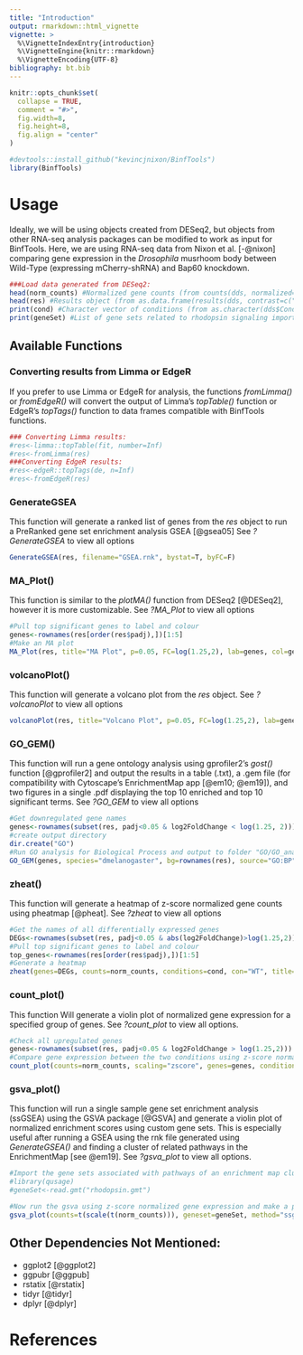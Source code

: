 ```yaml
---
title: "Introduction"
output: rmarkdown::html_vignette
vignette: >
  %\VignetteIndexEntry{introduction}
  %\VignetteEngine{knitr::rmarkdown}
  %\VignetteEncoding{UTF-8}
bibliography: bt.bib
---
```


```r
knitr::opts_chunk$set(
  collapse = TRUE,
  comment = "#>",
  fig.width=8,
  fig.height=8,
  fig.align = "center"
)
```

```r
#devtools::install_github("kevincjnixon/BinfTools")
library(BinfTools)
```
# Usage

Ideally, we will be using objects created from DESeq2, but objects from other RNA-seq analysis packages can be modified to work as input for BinfTools.
Here, we are using RNA-seq data from Nixon et al. [-@nixon] comparing gene expression in the *Drosophila* musrhoom body between Wild-Type (expressing mCherry-shRNA) and Bap60 knockdown.

```r
###Load data generated from DESeq2:
head(norm_counts) #Normalized gene counts (from counts(dds, normalized=T))
head(res) #Results object (from as.data.frame(results(dds, contrast=c("Condition","WT","KO"))))
print(cond) #Character vector of conditions (from as.character(dds$Condition))
print(geneSet) #List of gene sets related to rhodopsin signaling imported from qusage::read.gmt("rhodopsin.gmt")
```

## Available Functions

### Converting results from Limma or EdgeR

If you prefer to use Limma or EdgeR for analysis, the functions *fromLimma()* or *fromEdgeR()* will convert the output of Limma's *topTable()* function or EdgeR's *topTags()* function to data frames compatible with BinfTools functions.

```r
### Converting Limma results:
#res<-limma::topTable(fit, number=Inf)
#res<-fromLimma(res)
###Converting EdgeR results:
#res<-edgeR::topTags(de, n=Inf)
#res<-fromEdgeR(res)
```

### GenerateGSEA

This function will generate a ranked list of genes from the *res* object to run a PreRanked gene set enrichment analysis GSEA [@gsea05]
See *?GenerateGSEA* to view all options

```r
GenerateGSEA(res, filename="GSEA.rnk", bystat=T, byFC=F)
```
### MA_Plot()

This function is similar to the *plotMA()* function from DESeq2 [@DESeq2], however it is more customizable.
See *?MA_Plot* to view all options

```r
#Pull top significant genes to label and colour
genes<-rownames(res[order(res$padj),])[1:5]
#Make an MA plot
MA_Plot(res, title="MA Plot", p=0.05, FC=log(1.25,2), lab=genes, col=genes)
```
### volcanoPlot()

This function will generate a volcano plot from the *res* object.
See *?volcanoPlot* to view all options

```r
volcanoPlot(res, title="Volcano Plot", p=0.05, FC=log(1.25,2), lab=genes, col=genes)
```

### GO_GEM()

This function will run a gene ontology analysis using gprofiler2's *gost()* function [@gprofiler2] and output the results in a table (.txt), a .gem file (for compatibility with Cytoscape's EnrichmentMap app [@em10; @em19]), and two figures in a single .pdf displaying the top 10 enriched and top 10 significant terms.
See *?GO_GEM* to view all options

```r
#Get downregulated gene names
genes<-rownames(subset(res, padj<0.05 & log2FoldChange < log(1.25, 2)))
#create output directory
dir.create("GO")
#Run GO analysis for Biological Process and output to folder "GO/GO_analysis*"
GO_GEM(genes, species="dmelanogaster", bg=rownames(res), source="GO:BP", prefix="GO/GO_analysis")
```

### zheat()

This function will generate a heatmap of z-score normalized gene counts using pheatmap [@pheat].
See *?zheat* to view all options

```r
#Get the names of all differentially expressed genes
DEGs<-rownames(subset(res, padj<0.05 & abs(log2FoldChange)>log(1.25,2)))
#Pull top significant genes to label and colour
top_genes<-rownames(res[order(res$padj),])[1:5]
#Generate a heatmap
zheat(genes=DEGs, counts=norm_counts, conditions=cond, con="WT", title="DEGs", labgenes = top_genes)
```

### count_plot()

This function Will generate a violin plot of normalized gene expression for a specified group of genes.
See *?count_plot* to view all options.

```r
#Check all upregulated genes
genes<-rownames(subset(res, padj<0.05 & log2FoldChange > log(1.25,2)))
#Compare gene expression between the two conditions using z-score normalized counts:
count_plot(counts=norm_counts, scaling="zscore", genes=genes, condition=cond, title="Upregulated Genes", compare=list(c("WT","KO")))
```

### gsva_plot()

This function will run a single sample gene set enrichment analysis (ssGSEA) using the GSVA package [@GSVA] and generate a violin plot of normalized enrichment scores using custom gene sets. This is especially useful after running a GSEA using the rnk file generated using *GenerateGSEA()* and finding a cluster of related pathways in the EnrichmentMap [see @em19].
See *?gsva_plot* to view all options.

```r
#Import the gene sets associated with pathways of an enrichment map cluster - In this case rhodopsin signaling
#library(qusage)
#geneSet<-read.gmt("rhodopsin.gmt")

#Now run the gsva using z-score normalized gene expression and make a plot:
gsva_plot(counts=t(scale(t(norm_counts))), geneset=geneSet, method="ssgsea", condition=cond, title="Rhodopsin-Mediated Signaling", compare=list(c("WT","KO")))

```

## Other Dependencies Not Mentioned:
- ggplot2 [@ggplot2]
- ggpubr [@ggpub]
- rstatix [@rstatix]
- tidyr [@tidyr]
- dplyr [@dplyr]

# References
